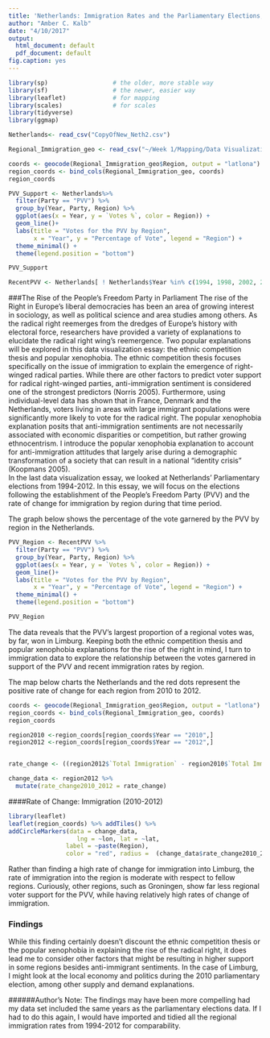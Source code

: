 ```yaml
---
title: 'Netherlands: Immigration Rates and the Parliamentary Elections, 2010-2012'
author: "Amber C. Kalb"
date: "4/10/2017"
output:
  html_document: default
  pdf_document: default 
fig.caption: yes
---
```


```r
library(sp)                  # the older, more stable way
library(sf)                  # the newer, easier way
library(leaflet)             # for mapping
library(scales)              # for scales
library(tidyverse)
library(ggmap)

Netherlands<- read_csv("CopyOfNew_Neth2.csv")

Regional_Immigration_geo <- read_csv("~/Week 1/Mapping/Data Visualization Two/Regional_Immigration - Data (3).csv")

coords <- geocode(Regional_Immigration_geo$Region, output = "latlona")
region_coords <- bind_cols(Regional_Immigration_geo, coords) 
region_coords 

```


```r
PVV_Support <- Netherlands%>%
  filter(Party == "PVV") %>%
  group_by(Year, Party, Region) %>%
  ggplot(aes(x = Year, y = `Votes %`, color = Region)) +
  geom_line()+
  labs(title = "Votes for the PVV by Region",
       x = "Year", y = "Percentage of Vote", legend = "Region") +
  theme_minimal() +
  theme(legend.position = "bottom") 

PVV_Support

RecentPVV <- Netherlands[ ! Netherlands$Year %in% c(1994, 1998, 2002, 2003), ]

```

###The Rise of the People's Freedom Party in Parliament
The rise of the Right in Europe's liberal democracies has been an area of growing interest in sociology, as well as political science and area studies among others. As the radical right reemerges from the dredges of Europe's history with electoral force, researchers have provided a variety of explanations to elucidate the radical right wing's reemergence. Two popular explanations will be explored in this data visualization essay: the ethnic competition thesis and popular xenophobia. The ethnic competition thesis focuses specifically on the issue of immigration to explain the emergence of right-winged radical parties. While there are other factors to predict voter support for radical right-winged parties, anti-immigration sentiment is considered one of the strongest predictors (Norris 2005). Furthermore, using individual-level data has shown that in France, Denmark and the Netherlands, voters living in areas with large immigrant populations were significantly more likely to vote for the radical right. The popular xenophobia explanation posits that anti-immigration sentiments are not necessarily associated with economic disparities or competition, but rather growing ethnocentrism. I introduce the popular xenophobia explanation to account for anti-immigration attitudes that largely arise during a demographic transformation of a society that can result in a national "identity crisis" (Koopmans 2005).     
In the last data visualization essay, we looked at Netherlands' Parliamentary elections from 1994-2012. In this essay, we will focus on the elections following the establishment of the People's Freedom Party (PVV) and the rate of change for immigration by region during that time period. 

The graph below shows the percentage of the vote garnered by the PVV by region in the Netherlands.   

```r
PVV_Region <- RecentPVV %>% 
  filter(Party == "PVV") %>%
  group_by(Year, Party, Region) %>%
  ggplot(aes(x = Year, y = `Votes %`, color = Region)) +
  geom_line()+
  labs(title = "Votes for the PVV by Region",
       x = "Year", y = "Percentage of Vote", legend = "Region") +
  theme_minimal() +
  theme(legend.position = "bottom")  

PVV_Region
```


The data reveals that the PVV's largest proportion of a regional votes was, by far, won in Limburg. Keeping both the ethnic competition thesis and popular xenophobia explanations for the rise of the right in mind, I turn to immigration data to explore the relationship between the votes garnered in support of the PVV and recent immigration rates by region. 

The map below charts the Netherlands and the red dots represent the positive rate of change for each region from 2010 to 2012.    

```r

coords <- geocode(Regional_Immigration_geo$Region, output = "latlona")
region_coords <- bind_cols(Regional_Immigration_geo, coords) 
region_coords

region2010 <-region_coords[region_coords$Year == "2010",] 
region2012 <-region_coords[region_coords$Year == "2012",]


rate_change <- ((region2012$`Total Immigration` - region2010$`Total Immigration`) / (region2010$`Total Immigration`)) * 100

change_data <- region2012 %>%
  mutate(rate_change2010_2012 = rate_change)

```

####Rate of Change: Immigration (2010-2012)
```r
library(leaflet)
leaflet(region_coords) %>% addTiles() %>% 
addCircleMarkers(data = change_data,
                   lng = ~lon, lat = ~lat,
                label = ~paste(Region),
                color = "red", radius =  (change_data$rate_change2010_2012)*5, fill = T)
```


Rather than finding a high rate of change for immigration into Limburg, the rate of immigration into the region is moderate with respect to fellow regions. Curiously, other regions, such as Groningen, show far less regional voter support for the PVV, while having relatively high rates of change of immigration. 

### Findings
While this finding certainly doesn't discount the ethnic competition thesis or the popular xenophobia in explaining the rise of the radical right, it does lead me to consider other factors that might be resulting in higher support in some regions besides anti-immigrant sentiments. In the case of Limburg, I might look at the local economy and politics during the 2010 parliamentary election, among other supply and demand explanations. 

######Author's Note:
The findings may have been more compelling had my data set included the same years as the parliamentary elections data. If I had to do this again, I would have imported and tidied all the regional immigration rates from 1994-2012 for comparability. 



